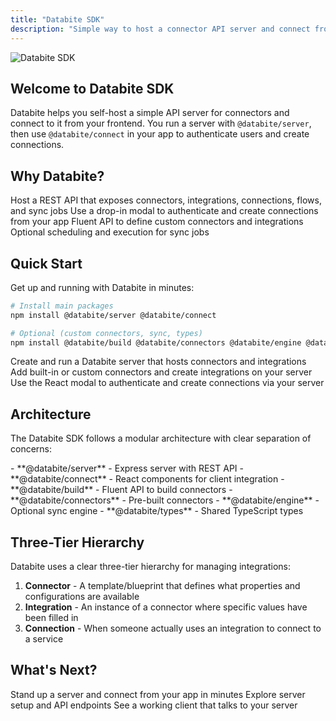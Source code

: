 ```yaml
---
title: "Databite SDK"
description: "Simple way to host a connector API server and connect from your frontend"
---
```


<img className="block rounded-md" src="/images/hero.png" alt="Databite SDK" />

## Welcome to Databite SDK

Databite helps you self-host a simple API server for connectors and connect to it from your frontend. You run a server with `@databite/server`, then use `@databite/connect` in your app to authenticate users and create connections.

## Why Databite?

<CardGroup cols={2}>
  <Card title="Server" icon="server" href="/packages/server">
    Host a REST API that exposes connectors, integrations, connections, flows, and sync jobs
  </Card>
  <Card title="React Connect" icon="react" href="/packages/connect">
    Use a drop-in modal to authenticate and create connections from your app
  </Card>
  <Card title="Build Connectors" icon="wrench" href="/packages/build">
    Fluent API to define custom connectors and integrations
  </Card>
  <Card title="Sync Engine" icon="arrows-rotate" href="/packages/engine">
    Optional scheduling and execution for sync jobs
  </Card>
</CardGroup>

## Quick Start

Get up and running with Databite in minutes:

```bash
# Install main packages
npm install @databite/server @databite/connect

# Optional (custom connectors, sync, types)
npm install @databite/build @databite/connectors @databite/engine @databite/types
```

<Steps>
  <Step title="Start your server">
    Create and run a Databite server that hosts connectors and integrations
  </Step>
  <Step title="Add integrations">
    Add built-in or custom connectors and create integrations on your server
  </Step>
  <Step title="Connect from your app">
    Use the React modal to authenticate and create connections via your server
  </Step>
</Steps>

## Architecture

The Databite SDK follows a modular architecture with clear separation of concerns:

<AccordionGroup>
  <Accordion title="Main Libraries">
    - **@databite/server** - Express server with REST API
    - **@databite/connect** - React components for client integration
  </Accordion>
  <Accordion title="Supporting Libraries">
    - **@databite/build** - Fluent API to build connectors
    - **@databite/connectors** - Pre-built connectors
    - **@databite/engine** - Optional sync engine
    - **@databite/types** - Shared TypeScript types
  </Accordion>
</AccordionGroup>

## Three-Tier Hierarchy

Databite uses a clear three-tier hierarchy for managing integrations:

1. **Connector** - A template/blueprint that defines what properties and configurations are available
2. **Integration** - An instance of a connector where specific values have been filled in
3. **Connection** - When someone actually uses an integration to connect to a service

## What's Next?

<CardGroup cols={3}>
  <Card title="Quickstart" icon="rocket" href="/quickstart">
    Stand up a server and connect from your app in minutes
  </Card>
  <Card title="Server API" icon="book" href="/packages/server">
    Explore server setup and API endpoints
  </Card>
  <Card title="Example Web App" icon="code" href="/examples/webapp">
    See a working client that talks to your server
  </Card>
</CardGroup>
